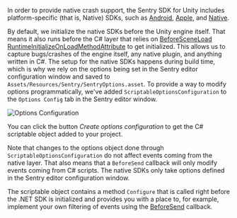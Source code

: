 In order to provide native crash support, the Sentry SDK for Unity includes platform-specific (that is, Native) SDKs, such as [Android](/platforms/android/), [Apple](/platforms/apple/guides/ios/), and [Native](/platforms/native/).

By default, we initialize the native SDKs before the Unity engine itself. That means it also runs before the C# layer that relies on [BeforeSceneLoad RuntimeInitializeOnLoadMethodAttribute](https://docs.unity3d.com/ScriptReference/RuntimeInitializeLoadType.BeforeSceneLoad.html) to get initialized. This allows us to capture bugs/crashes of the engine itself, any native plugin, and anything written in C#. The setup for the native SDKs happens during build time, which is why we rely on the options being set in the Sentry editor configuration window and saved to `Assets/Resources/Sentry/SentryOptions.asset`. To provide a way to modify options programmatically, we've added `ScriptableOptionsConfiguration` to the `Options Config` tab in the Sentry editor window.

![Options Configuration](unity-options-configuration.jpg)

<Note>

You can click the button _Create options configuration_ to get the C# scriptable object added to your project.

</Note>

Note that changes to the options object done through `ScriptableOptionsConfiguration` do not affect events coming from the native layer. That also means that a `BeforeSend` callback will only modify events coming from C# scripts. The native SDKs only take options defined in the Sentry editor configuration window.

The scriptable object contains a method `Configure` that is called right before the .NET SDK is initialized and provides you with a place to, for example, implement your own filtering of events using the [BeforeSend](/platforms/unity/configuration/filtering/#using-platformidentifier-namebefore-send-) callback.
